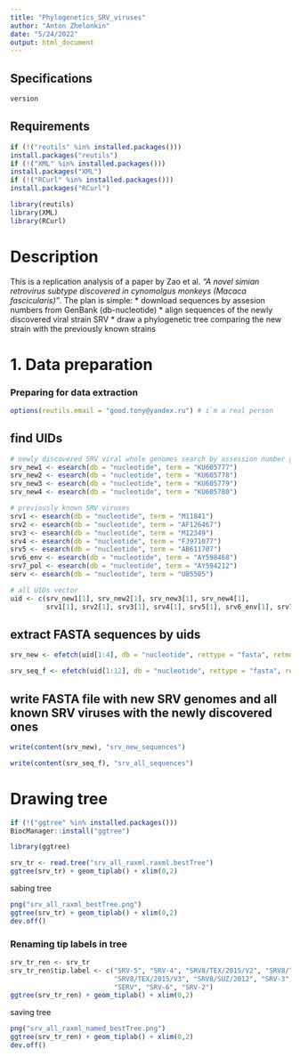 ```yaml
---
title: "Phylogenetics_SRV_viruses"
author: "Anton Zhelonkin"
date: "5/24/2022"
output: html_document
---
```


## Specifications
```r
version
```

## Requirements
```r
if (!("reutils" %in% installed.packages()))
install.packages("reutils")
if (!("XML" %in% installed.packages()))
install.packages("XML")
if (!("RCurl" %in% installed.packages()))
install.packages("RCurl")

library(reutils)
library(XML)
library(RCurl)
```

# Description 
This is a replication analysis of a paper by Zao et al. *"A novel simian retrovirus subtype discovered in cynomolgus monkeys (Macaca fascicularis)"*. The plan is simple: 
* download sequences by assesion numbers from GenBank (db-nucleotide)
* align sequences of the newly discovered viral strain SRV 
* draw a phylogenetic tree comparing the new strain with the previously known strains 

# 1. Data preparation
### Preparing for data extraction 
```r
options(reutils.email = "good.tony@yandex.ru") # i`m a real person
```

## find UIDs
```r
# newly discovered SRV viral whole genomes search by assession number given in the article 
srv_new1 <- esearch(db = "nucleotide", term = "KU605777")
srv_new2 <- esearch(db = "nucleotide", term = "KU605778")
srv_new3 <- esearch(db = "nucleotide", term = "KU605779")
srv_new4 <- esearch(db = "nucleotide", term = "KU605780")

# previously known SRV viruses 
srv1 <- esearch(db = "nucleotide", term = "M11841")
srv2 <- esearch(db = "nucleotide", term = "AF126467")
srv3 <- esearch(db = "nucleotide", term = "M12349")
srv4 <- esearch(db = "nucleotide", term = "FJ971077")
srv5 <- esearch(db = "nucleotide", term = "AB611707")
srv6_env <- esearch(db = "nucleotide", term = "AY598468")
srv7_pol <- esearch(db = "nucleotide", term = "AY594212")
serv <- esearch(db = "nucleotide", term = "U85505")

# all UIDs vector
uid <- c(srv_new1[1], srv_new2[1], srv_new3[1], srv_new4[1],
         srv1[1], srv2[1], srv3[1], srv4[1], srv5[1], srv6_env[1], srv7_pol[1], serv[1])
```

## extract FASTA sequences by uids
```r
srv_new <- efetch(uid[1:4], db = "nucleotide", rettype = "fasta", retmode = "text")

srv_seq_f <- efetch(uid[1:12], db = "nucleotide", rettype = "fasta", retmode = "text")
```

## write FASTA file with new SRV genomes and all known SRV viruses with the newly discovered ones 
```r
write(content(srv_new), "srv_new_sequences")

write(content(srv_seq_f), "srv_all_sequences")
```



# Drawing tree

```r
if (!("ggtree" %in% installed.packages()))
BiocManager::install("ggtree")

library(ggtree)
```


```r
srv_tr <- read.tree("srv_all_raxml.raxml.bestTree")
ggtree(srv_tr) + geom_tiplab() + xlim(0,2)
```
sabing tree
```r
png("srv_all_raxml_bestTree.png")
ggtree(srv_tr) + geom_tiplab() + xlim(0,2)
dev.off()
```


### Renaming tip labels in tree
```r
srv_tr_ren <- srv_tr
srv_tr_ren$tip.label <- c("SRV-5", "SRV-4", "SRV8/TEX/2015/V2", "SRV8/TEX/2015/V1",
                          "SRV8/TEX/2015/V3", "SRV8/SUZ/2012", "SRV-3", "SRV-1", "SRV-7",
                          "SERV", "SRV-6", "SRV-2")
ggtree(srv_tr_ren) + geom_tiplab() + xlim(0,2)
```
saving tree
```r
png("srv_all_raxml_named_bestTree.png")
ggtree(srv_tr_ren) + geom_tiplab() + xlim(0,2)
dev.off()
```


